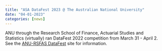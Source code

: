 ```yaml
---
title: "ASA DataFest 2023 @ The Australian National University"
date: "04-01-2023"
categories: [news]
---
```


ANU through the Research School of Finance, Actuarial Studies and Statistics (virtually) ran DataFest 2022 competition from March 31 - April 2. See the [ANU-RSFAS DataFest](https://rsfas.anu.edu.au/study/american-statistical-association-datafest-anu) site for information.
